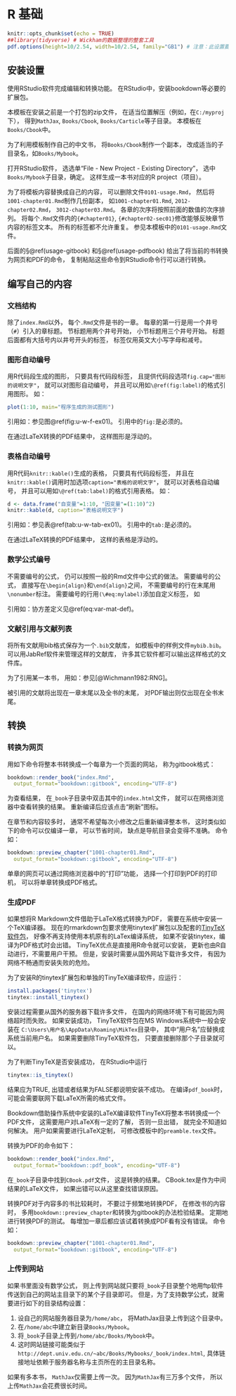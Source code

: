 # R 基础 {#usage}

```r
knitr::opts_chunk$set(echo = TRUE)
##library(tidyverse) # Wickham的数据整理的整套工具
pdf.options(height=10/2.54, width=10/2.54, family="GB1") # 注意：此设置要放在最后
```

## 安装设置 {#usage-ins}

使用RStudio软件完成编辑和转换功能。
在RStudio中，安装bookdown等必要的扩展包。

本模板在安装之前是一个打包的zip文件，
在适当位置解压（例如，在`C:/myproj`下），
得到`MathJax`, `Books/Cbook`, `Books/Carticle`等子目录。
本模板在`Books/Cbook`中。

为了利用模板制作自己的中文书，
将`Books/Cbook`制作一个副本，
改成适当的子目录名，如`Books/Mybook`。

打开RStudio软件，
选选单“File - New Project - Existing Directory”，
选中`Books/Mybook`子目录，确定。
这样生成一本书对应的R project（项目）。

为了将模板内容替换成自己的内容，
可以删除文件`0101-usage.Rmd`，
然后将`1001-chapter01.Rmd`制作几份副本，
如`1001-chapter01.Rmd`, `2012-chapter02.Rmd`，
`3012-chapter03.Rmd`。
各章的次序将按照前面的数值的次序排列。
将每个`.Rmd`文件内的`{#chapter01}`, `{#chapter02-sec01}`修改能够反映章节内容的标签文本。
所有的标签都不允许重复。
参见本模板中的`0101-usage.Rmd`文件。

后面的§\@ref(usage-gitbook) 和§\@ref(usage-pdfbook) 给出了将当前的书转换为网页和PDF的命令，
复制粘贴这些命令到RStudio命令行可以进行转换。


## 编写自己的内容 {#usage-writing}

### 文档结构 {#usage-writing-struct}

除了`index.Rmd`以外，
每个`.Rmd`文件是书的一章。
每章的第一行是用一个井号（`#`）引入的章标题。
节标题用两个井号开始，
小节标题用三个井号开始。
标题后面都有大括号内以井号开头的标签，
标签仅用英文大小写字母和减号。


### 图形自动编号 {#usage-writing-fig}

用R代码段生成的图形，
只要具有代码段标签，
且提供代码段选项`fig.cap="图形的说明文字"`，
就可以对图形自动编号，
并且可以用如`\@ref(fig:label)`的格式引用图形。
如：

```r
plot(1:10, main="程序生成的测试图形")
```

引用如：参见图\@ref(fig:u-w-f-ex01)。
引用中的`fig:`是必须的。

在通过LaTeX转换的PDF结果中，
这样图形是浮动的。


### 表格自动编号 {#usage-writing-tab}

用R代码`knitr::kable()`生成的表格，
只要具有代码段标签，
并且在`knitr::kable()`调用时加选项`caption="表格的说明文字"`，
就可以对表格自动编号，
并且可以用如`\@ref(tab:label)`的格式引用表格。
如：

```r
d <- data.frame("自变量"=1:10, "因变量"=(1:10)^2)
knitr::kable(d, caption="表格说明文字")
```

引用如：参见表\@ref(tab:u-w-tab-ex01)。
引用中的`tab:`是必须的。

在通过LaTeX转换的PDF结果中，
这样的表格是浮动的。


### 数学公式编号 {#usage-writing-math}

不需要编号的公式，
仍可以按照一般的Rmd文件中公式的做法。
需要编号的公式，
直接写在`\begin{align}`和`\end{align}`之间，
不需要编号的行在末尾用`\nonumber`标注。
需要编号的行用`(\#eq:mylabel)`添加自定义标签，
如

\begin{align}
\Sigma =&  (\sigma_{ij})_{n\times n} \nonumber \\
=& E[(\boldsymbol{X} - \boldsymbol{\mu}) (\boldsymbol{X} - \boldsymbol{\mu})^T ] 
(\#eq:var-mat-def)
\end{align}

引用如：协方差定义见\@ref(eq:var-mat-def)。

### 文献引用与文献列表

将所有文献用bib格式保存为一个`.bib`文献库，
如模板中的样例文件`mybib.bib`。
可以用JabRef软件来管理这样的文献库，
许多其它软件都可以输出这样格式的文件库。

为了引用某一本书，
用如：参见[@Wichmann1982:RNG]。

被引用的文献将出现在一章末尾以及全书的末尾，
对PDF输出则仅出现在全书末尾。

## 转换 {#usage-output}

### 转换为网页 {#usage-gitbook}

用如下命令将整本书转换成一个每章为一个页面的网站，
称为gitbook格式：

```r
bookdown::render_book("index.Rmd", 
  output_format="bookdown::gitbook", encoding="UTF-8")
```

为查看结果，
在`_book`子目录中双击其中的`index.html`文件，
就可以在网络浏览器中查看转换的结果。
重新编译后应该点击“刷新”图标。

在章节和内容较多时，
通常不希望每次小修改之后重新编译整本书，
这时类似如下的命令可以仅编译一章，
可以节省时间，
缺点是导航目录会变得不准确。
命令如：

```r
bookdown::preview_chapter("1001-chapter01.Rmd",
  output_format="bookdown::gitbook", encoding="UTF-8")
```

单章的网页可以通过网络浏览器中的“打印”功能，
选择一个打印到PDF的打印机，
可以将单章转换成PDF格式。


### 生成PDF {#usage-pdfbook}

如果想将R Markdown文件借助于LaTeX格式转换为PDF， 
需要在系统中安装一个TeX编译器。 
现在的rmarkdown包要求使用tinytex扩展包以及配套的[TinyTeX软件包](https://yihui.name/tinytex/)，
好像不再支持使用本机原有的LaTex编译系统， 
如果不安装tinytex，编译为PDF格式时会出错。
TinyTeX优点是直接用R命令就可以安装，
更新也由R自动进行，不需要用户干预。
但是，安装时需要从国外网站下载许多文件，
有因为网络不畅通而安装失败的危险。

为了安装R的tinytex扩展包和单独的TinyTeX编译软件，应运行：

```r
install.packages('tinytex')
tinytex::install_tinytex()
```

安装过程需要从国外的服务器下载许多文件， 
在国内的网络环境下有可能因为网络超时而失败。 
如果安装成功， 
TinyTeX软件包在MS Windows系统中一般会安装在 `C:\Users\用户名\AppData\Roaming\MikTex`目录中，
其中“用户名”应替换成系统当前用户名。 
如果需要删除TinyTeX软件包， 只要直接删除那个子目录就可以。

为了判断TinyTeX是否安装成功， 在RStudio中运行

```r
tinytex::is_tinytex()
```

结果应为TRUE, 出错或者结果为FALSE都说明安装不成功。
在编译`pdf_book`时，可能会需要联网下载LaTeX所需的格式文件。

Bookdown借助操作系统中安装的LaTeX编译软件TinyTeX将整本书转换成一个PDF文件，
这需要用户对LaTeX有一定的了解，
否则一旦出错，
就完全不知道如何解决。
用户如果需要进行LaTeX定制，
可修改模板中的`preamble.tex`文件。

转换为PDF的命令如下：

```r
bookdown::render_book("index.Rmd", 
  output_format="bookdown::pdf_book", encoding="UTF-8")
```

在`_book`子目录中找到`CBook.pdf`文件，
这是转换的结果。
CBook.tex是作为中间结果的LaTeX文件，
如果出错可以从这里查找错误原因。

转换PDF对于内容多的书比较耗时，
不要过于频繁地转换PDF，
在修改书的内容时，
多用`bookdown::preview_chapter`和转换为gitbook的办法检验结果。
定期地进行转换PDF的测试。
每增加一章后都应该试着转换成PDF看有没有错误。
命令如：

```r
bookdown::preview_chapter("1001-chapter01.Rmd", 
  output_format="bookdown::gitbook", encoding="UTF-8")
```



### 上传到网站 {#usage-website}

如果书里面没有数学公式，
则上传到网站就只要将`_book`子目录整个地用ftp软件传送到自己的网站主目录下的某个子目录即可。
但是，为了支持数学公式，就需要进行如下的目录结构设置：

1. 设自己的网站服务器目录为`/home/abc`，
   将MathJax目录上传到这个目录中。
2. 在`/home/abc`中建立新目录`Books/Mybook`。
3. 将`_book`子目录上传到`/home/abc/Books/Mybook`中。
4. 这时网站链接可能类似于`http://dept.univ.edu.cn/~abc/Books/Mybooks/_book/index.html`,
   具体链接地址依赖于服务器名称与主页所在的主目录名称。

如果有多本书，
`MathJax`仅需要上传一次。
因为`MathJax`有三万多个文件，
所以上传`MathJax`会花费很长时间。



